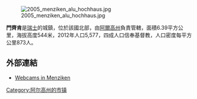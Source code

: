 [[Image:2005_menziken_alu_hochhaus.jpg|right]]

'''門齊肯'''是[[瑞士|瑞士]]的城鎮，位於該國北部，由[[阿爾高州|阿爾高州]]負責管轄，面積6.39平方公里，海拔高度544米，2012年人口5,577，四成人口信奉基督教，人口密度每平方公里873人。

==外部連結==
* [http://webcam-menziken.backslash.ch/ Webcams in Menziken]

{{Switzerland-geo-stub}}
[[Category:阿尔高州的市镇|Category:阿尔高州的市镇]]